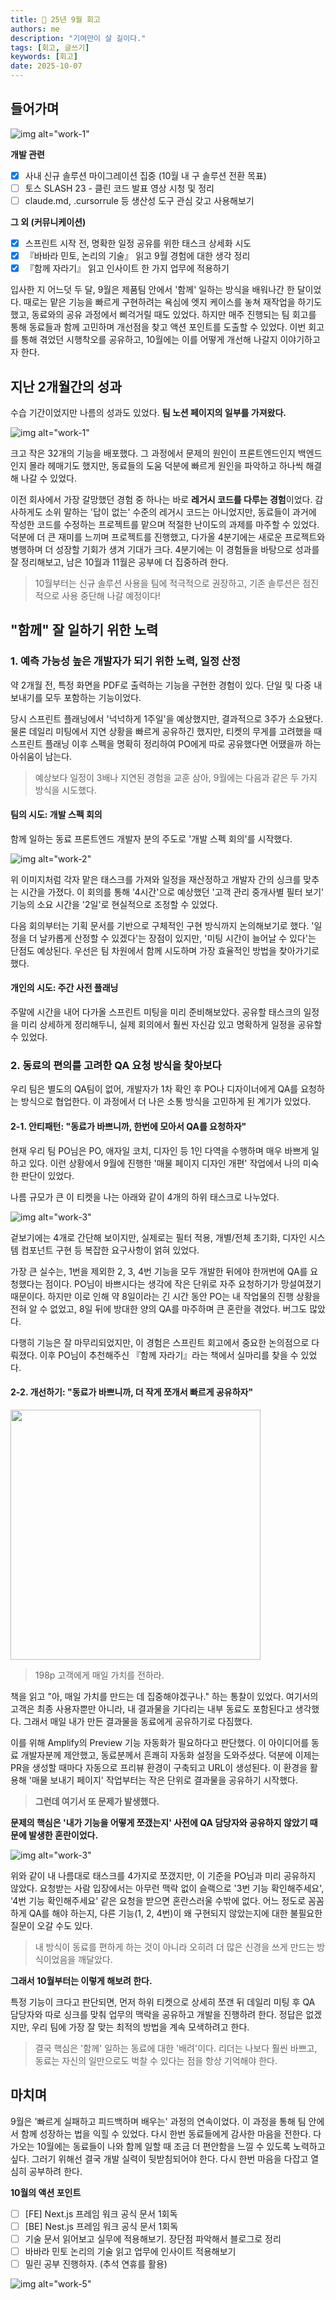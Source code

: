 ```yaml
---
title: 🐤 25년 9월 회고
authors: me
description: "기여만이 살 길이다."
tags: [회고, 글쓰기]
keywords: [회고]
date: 2025-10-07
---
```


## 들어가며

![img alt="work-1"](/img/study/retro-bg.png)

**개발 관련**

- [x] 사내 신규 솔루션 마이그레이션 집중 (10월 내 구 솔루션 전환 목표)
- [ ] 토스 SLASH 23 - 클린 코드 발표 영상 시청 및 정리
- [ ] claude.md, .cursorrule 등 생산성 도구 관심 갖고 사용해보기

**그 외 (커뮤니케이션)**

- [x] 스프린트 시작 전, 명확한 일정 공유를 위한 태스크 상세화 시도
- [x] 『바바라 민토, 논리의 기술』 읽고 9월 경험에 대한 생각 정리
- [x] 『함께 자라기』 읽고 인사이트 한 가지 업무에 적용하기

입사한 지 어느덧 두 달, 9월은 제품팀 안에서 '함께' 일하는 방식을 배워나간 한 달이었다.
때로는 맡은 기능을 빠르게 구현하려는 욕심에 엣지 케이스를 놓쳐 재작업을 하기도 했고, 동료와의 공유 과정에서 삐걱거릴 때도 있었다.
하지만 매주 진행되는 팀 회고를 통해 동료들과 함께 고민하며 개선점을 찾고 액션 포인트를 도출할 수 있었다. 이번 회고를 통해 겪었던 시행착오를 공유하고, 10월에는 이를 어떻게 개선해 나갈지 이야기하고자 한다.

## 지난 2개월간의 성과

수습 기간이었지만 나름의 성과도 있었다. **팀 노션 페이지의 일부를 가져왔다.**

![img alt="work-1"](/img/study/opn-work-1.png)

크고 작은 32개의 기능을 배포했다. 그 과정에서 문제의 원인이 프론트엔드인지 백엔드인지 몰라 헤매기도 했지만, 동료들의 도움 덕분에 빠르게 원인을 파악하고 하나씩 해결해 나갈 수 있었다.

이전 회사에서 가장 갈망했던 경험 중 하나는 바로 **레거시 코드를 다루는 경험**이었다.
감사하게도 소위 말하는 '답이 없는' 수준의 레거시 코드는 아니었지만,
동료들이 과거에 작성한 코드를 수정하는 프로젝트를 맡으며 적절한 난이도의 과제를 마주할 수 있었다.
덕분에 더 큰 재미를 느끼며 프로젝트를 진행했고, 다가올 4분기에는 새로운 프로젝트와 병행하며 더 성장할 기회가 생겨 기대가 크다.
4분기에는 이 경험들을 바탕으로 성과를 잘 정리해보고, 남은 10월과 11월은 공부에 더 집중하려 한다.

> 10월부터는 신규 솔루션 사용을 팀에 적극적으로 권장하고, 기존 솔루션은 점진적으로 사용 중단해 나갈 예정이다!

## "함께" 잘 일하기 위한 노력

### 1. 예측 가능성 높은 개발자가 되기 위한 노력, 일정 산정

약 2개월 전, 특정 화면을 PDF로 출력하는 기능을 구현한 경험이 있다. 단일 및 다중 내보내기를 모두 포함하는 기능이었다.

당시 스프린트 플래닝에서 '넉넉하게 1주일'을 예상했지만, 결과적으로 3주가 소요됐다.
물론 데일리 미팅에서 지연 상황을 빠르게 공유하긴 했지만,
티켓의 무게를 고려했을 때 스프린트 플래닝 이후 스펙을 명확히 정리하여 PO에게 따로 공유했다면 어땠을까 하는 아쉬움이 남는다.

> 예상보다 일정이 3배나 지연된 경험을 교훈 삼아, 9월에는 다음과 같은 두 가지 방식을 시도했다.

#### 팀의 시도: 개발 스펙 회의

함께 일하는 동료 프론트엔드 개발자 분의 주도로 '개발 스펙 회의'를 시작했다.

![img alt="work-2"](/img/study/opn-work-2.png)

위 이미지처럼 각자 맡은 태스크를 가져와 일정을 재산정하고 개발자 간의 싱크를 맞추는 시간을 가졌다.
이 회의를 통해 '4시간'으로 예상했던 '고객 관리 중개사별 필터 보기' 기능의 소요 시간을 '2일'로 현실적으로 조정할 수 있었다.

다음 회의부터는 기획 문서를 기반으로 구체적인 구현 방식까지 논의해보기로 했다.
'일정을 더 날카롭게 산정할 수 있겠다'는 장점이 있지만,
'미팅 시간이 늘어날 수 있다'는 단점도 예상된다. 우선은 팀 차원에서 함께 시도하며 가장 효율적인 방법을 찾아가기로 했다.

#### 개인의 시도: 주간 사전 플래닝

주말에 시간을 내어 다가올 스프린트 미팅을 미리 준비해보았다.
공유할 태스크의 일정을 미리 상세하게 정리해두니,
실제 회의에서 훨씬 자신감 있고 명확하게 일정을 공유할 수 있었다.

### 2. 동료의 편의를 고려한 QA 요청 방식을 찾아보다

우리 팀은 별도의 QA팀이 없어, 개발자가 1차 확인 후 PO나 디자이너에게 QA를 요청하는 방식으로 협업한다.
이 과정에서 더 나은 소통 방식을 고민하게 된 계기가 있었다.

#### 2-1. 안티패턴: "동료가 바쁘니까, 한번에 모아서 QA를 요청하자"

현재 우리 팀 PO님은 PO, 애자일 코치, 디자인 등 1인 다역을 수행하며 매우 바쁘게 일하고 있다.
이런 상황에서 9월에 진행한 '매물 페이지 디자인 개편' 작업에서 나의 미숙한 판단이 있었다.

나름 규모가 큰 이 티켓을 나는 아래와 같이 4개의 하위 태스크로 나누었다.

![img alt="work-3"](/img/study/opn-work-3.png)

겉보기에는 4개로 간단해 보이지만, 실제로는 필터 적용, 개별/전체 초기화, 디자인 시스템 컴포넌트 구현 등 복잡한 요구사항이 얽혀 있었다.

가장 큰 실수는, 1번을 제외한 2, 3, 4번 기능을 모두 개발한 뒤에야 한꺼번에 QA를 요청했다는 점이다.
PO님이 바쁘시다는 생각에 작은 단위로 자주 요청하기가 망설여졌기 때문이다.
하지만 이로 인해 약 8일이라는 긴 시간 동안 PO는 내 작업물의 진행 상황을 전혀 알 수 없었고,
8일 뒤에 방대한 양의 QA를 마주하며 큰 혼란을 겪었다. 버그도 많았다.

다행히 기능은 잘 마무리되었지만,
이 경험은 스프린트 회고에서 중요한 논의점으로 다뤄졌다.
이후 PO님이 추천해주신 『함께 자라기』라는 책에서 실마리를 찾을 수 있었다.

#### 2-2. 개선하기: "동료가 바쁘니까, 더 작게 쪼개서 빠르게 공유하자"

<img src="/img/study/opn-work-4.png" width="400px" alt="" />

> 198p 고객에게 매일 가치를 전하라.

책을 읽고 "아, 매일 가치를 만드는 데 집중해야겠구나." 하는 통찰이 있었다.
여기서의 고객은 최종 사용자뿐만 아니라, 내 결과물을 기다리는 내부 동료도 포함된다고 생각했다.
그래서 매일 내가 만든 결과물을 동료에게 공유하기로 다짐했다.

이를 위해 Amplify의 Preview 기능 자동화가 필요하다고 판단했다.
이 아이디어를 동료 개발자분께 제안했고, 동료분께서 흔쾌히 자동화 설정을 도와주셨다.
덕분에 이제는 PR을 생성할 때마다 자동으로 프리뷰 환경이 구축되고 URL이 생성된다.
이 환경을 활용해 '매물 보내기 페이지' 작업부터는 작은 단위로 결과물을 공유하기 시작했다.

> **그런데 여기서 또 문제가 발생했다.**

**문제의 핵심은 '내가 기능을 어떻게 쪼갰는지' 사전에 QA 담당자와 공유하지 않았기 때문에 발생한 혼란이었다.**

![img alt="work-3"](/img/study/opn-work-3.png)

위와 같이 내 나름대로 태스크를 4가지로 쪼갰지만,
이 기준을 PO님과 미리 공유하지 않았다.
요청받는 사람 입장에서는 아무런 맥락 없이 슬랙으로 '3번 기능 확인해주세요', '4번 기능 확인해주세요' 같은 요청을 받으면 혼란스러울 수밖에 없다.
어느 정도로 꼼꼼하게 QA를 해야 하는지, 다른 기능(1, 2, 4번)이 왜 구현되지 않았는지에 대한 불필요한 질문이 오갈 수도 있다.

> 내 방식이 동료를 편하게 하는 것이 아니라 오히려 더 많은 신경을 쓰게 만드는 방식이었음을 깨달았다.

**그래서 10월부터는 이렇게 해보려 한다.**

특정 기능이 크다고 판단되면,
먼저 하위 티켓으로 상세히 쪼갠 뒤
데일리 미팅 후 QA 담당자와 따로 싱크를 맞춰 업무의 맥락을 공유하고 개발을 진행하려 한다.
정답은 없겠지만, 우리 팀에 가장 잘 맞는 최적의 방법을 계속 모색하려고 한다.

> 결국 핵심은 '함께' 일하는 동료에 대한 '배려'이다. 리더는 나보다 훨씬 바쁘고, 동료는 자신의 일만으로도 벅찰 수 있다는 점을 항상 기억해야 한다.

## 마치며

9월은 '빠르게 실패하고 피드백하며 배우는' 과정의 연속이었다.
이 과정을 통해 팀 안에서 함께 성장하는 법을 익힐 수 있었다. 다시 한번 동료들에게 감사한 마음을 전한다. 다가오는 10월에는 동료들이 나와 함께 일할 때 조금 더 편안함을 느낄 수 있도록 노력하고 싶다.
그러기 위해선 결국 개발 실력이 뒷받침되어야 한다. 다시 한번 마음을 다잡고 열심히 공부하려 한다.

**10월의 액션 포인트**

- [ ] [FE] Next.js 프레임 워크 공식 문서 1회독
- [ ] [BE] Nest.js 프레임 워크 공식 문서 1회독
- [ ] 기술 문서 읽어보고 실무에 적용해보기. 장단점 파악해서 블로그로 정리
- [ ] 바바라 민토 논리의 기술 읽고 업무에 인사이트 적용해보기
- [ ] 밀린 공부 진행하자. (추석 연휴를 활용)

![img alt="work-5"](/img/study/opn-work-5.png)
